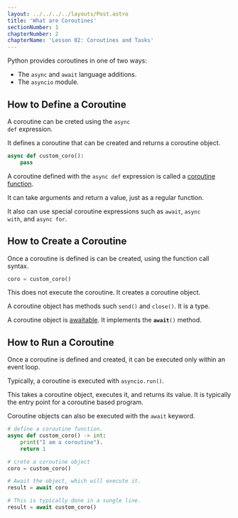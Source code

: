```yaml
---
layout: ../../../../layouts/Post.astro
title: 'What are Coroutines'
sectionNumber: 1
chapterNumber: 2
chapterName: 'Lesson 02: Coroutines and Tasks'
---
```

Python provides coroutines in one of two ways:
- The <code class="inline">async</code> and <code class="inline">await</code> language additions.
- The <code class="inline">asyncio</code> module.

## How to Define a Coroutine

A coroutine can be creted using the <code class="inline">async def</code> expression.

It defines a coroutine that can be created and returns a coroutine object.

```python
async def custom_coro():
    pass
```

A coroutine defined with the <code class="inline">async def</code> expression is called a <ins>coroutine function</ins>.

It can take arguments and return a value, just as a regular function.

It also can use special coroutine expressions such as <code class="inline">await</code>, <code class="inline">async with</code>, and <code class="inline">async for</code>.

## How to Create a Coroutine

Once a coroutine is defined is can be created, using the function call syntax.

```python
coro = custom_coro()
```

This does not execute the coroutine. It creates a coroutine object.

A coroutine object has methods such <code class="inline">send()</code> and <code class="inline">close()</code>. It is a type.

A coroutine object is <ins>awaitable</ins>. It implements the <code class="inline">__await__()</code> method.

## How to Run a Coroutine

Once a coroutine is defined and created, it can be executed only within an event loop.

Typically, a coroutine is executed with <code class="inline">asyncio.run()</code>.

This takes a coroutine object, executes it, and returns its value. It is typically the entry point for a coroutine based program.

Coroutine objects can also be executed with the <code class="inline">await</code> keyword.

```python
# define a coroutine function.
async def custom_coro() -> int:
    print("I am a coroutine").
    return 1

# crete a coroutine object
coro = custom_coro()

# Await the object, which will execute it.
result = await coro

# This is typically done in a sungle line.
result = await custom_coro()
```